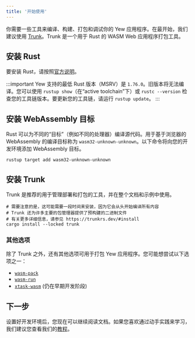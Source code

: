 ```yaml
---
title: '开始使用'
---
```


你需要一些工具来编译、构建、打包和调试你的 Yew 应用程序。在最开始，我们建议使用 [Trunk](https://trunkrs.dev/)。Trunk 是一个用于 Rust 的 WASM Web 应用程序打包工具。

## 安装 Rust

要安装 Rust，请按照[官方说明](https://www.rust-lang.org/tools/install)。

:::important
Yew 支持的最低 Rust 版本（MSRV）是 `1.76.0`。旧版本将无法编译。您可以使用 `rustup show`（在“active toolchain”下）或 `rustc --version` 检查您的工具链版本。要更新您的工具链，请运行 `rustup update`。
:::

## 安装 WebAssembly 目标

Rust 可以为不同的“目标”（例如不同的处理器）编译源代码。用于基于浏览器的 WebAssembly 的编译目标称为 `wasm32-unknown-unknown`。以下命令将向您的开发环境添加 WebAssembly 目标。

```shell
rustup target add wasm32-unknown-unknown
```

## 安装 Trunk

Trunk 是推荐的用于管理部署和打包的工具，并在整个文档和示例中使用。

```shell
# 需要注意的是，这可能需要一段时间来安装，因为它会从头开始编译所有内容
# Trunk 还为许多主要的包管理器提供了预构建的二进制文件
# 有关更多详细信息，请参见 https://trunkrs.dev/#install
cargo install --locked trunk
```

### 其他选项

除了 Trunk 之外，还有其他选项可用于打包 Yew 应用程序。您可能想尝试以下选项之一：

-   [`wasm-pack`](https://rustwasm.github.io/wasm-pack/)
-   [`wasm-run`](https://github.com/IMI-eRnD-Be/wasm-run)
-   [`xtask-wasm`](https://github.com/rustminded/xtask-wasm/) (仍在早期开发阶段)

## 下一步

设置好开发环境后，您现在可以继续阅读文档。如果您喜欢通过动手实践来学习，我们建议您查看我们的[教程](../tutorial)。
